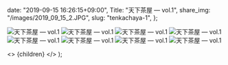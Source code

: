 
  date: "2019-09-15 16:26:15+09:00",
  Title: "天下茶屋 ― vol.1",
  share_img: "/images/2019_09_15_2.JPG",
  slug: "tenkachaya-1",
};

![天下茶屋 ― vol.1](/images/2019_09_15_1.JPG)
![天下茶屋 ― vol.1](/images/2019_09_15_2.JPG)
![天下茶屋 ― vol.1](/images/2019_09_15_3.JPG)
![天下茶屋 ― vol.1](/images/2019_09_15_4.JPG)
![天下茶屋 ― vol.1](/images/2019_09_15_5.JPG)
![天下茶屋 ― vol.1](/images/2019_09_15_6.JPG)
![天下茶屋 ― vol.1](/images/2019_09_15_7.JPG)
![天下茶屋 ― vol.1](/images/2019_09_15_8.JPG)

  <>
    <Head>
      <title>{meta.Title} | 異郷好実</title>
    </Head>
    <PostLayout meta={meta}>{children}</PostLayout>
  </>
);
